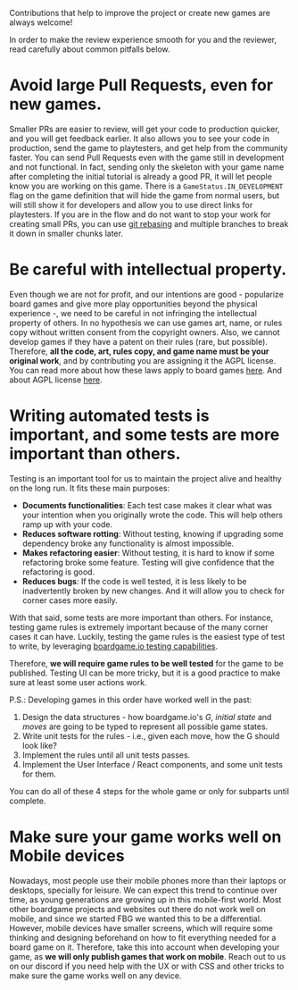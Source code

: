 
<Meta title="Documentation/Contributing" />

Contributions that help to improve the project or create new games are always welcome!

In order to make the review experience smooth for you and the reviewer, read carefully about common pitfalls below.

# Avoid large Pull Requests, even for new games.

Smaller PRs are easier to review, will get your code to production quicker, and you will get feedback earlier. It also allows you to see your code in production, send the game to playtesters, and get help from the community faster.
You can send Pull Requests even with the game still in development and not functional. In fact, sending only the skeleton with your game name after completing the initial tutorial is already a good PR, it will let people know you are working on this game. 
There is a `GameStatus.IN_DEVELOPMENT` flag on the game definition that will hide the game from normal users, but will still show it for developers and allow you to use direct links for playtesters.
If you are in the flow and do not want to stop your work for creating small PRs, you can use [git rebasing](https://stackoverflow.com/questions/6217156/break-a-previous-commit-into-multiple-commits) and multiple branches to break it down in smaller chunks later.

# Be careful with intellectual property.

Even though we are not for profit, and our intentions are good - popularize board games and give more play opportunities beyond the physical experience -, we need to be careful in not infringing the intellectual property of others.
In no hypothesis we can use games art, name, or rules copy without written consent from the copyright owners. Also, we cannot develop games if they have a patent on their rules (rare, but possible).
Therefore, **all the code, art, rules copy, and game name must be your original work**, and by contributing you are assigning it the AGPL license.
You can read more about how these laws apply to board games [here](https://www.americanbar.org/groups/intellectual_property_law/publications/landslide/2014-15/march-april/not-playing-around-board-games-intellectual-property-law/). And about AGPL license [here](https://tldrlegal.com/license/gnu-affero-general-public-license-v3-(agpl-3.0)).

# Writing automated tests is important, and some tests are more important than others.

Testing is an important tool for us to maintain the project alive and healthy on the long run. It fits these main purposes:

- **Documents functionalities**: Each test case makes it clear what was your intention when you originally wrote the code. This will help others ramp up with your code.
- **Reduces software rotting**: Without testing, knowing if upgrading some dependency broke any functionality is almost impossible.
- **Makes refactoring easier**: Without testing, it is hard to know if some refactoring broke some feature. Testing will give confidence that the refactoring is good.
- **Reduces bugs**: If the code is well tested, it is less likely to be inadvertently broken by new changes. And it will allow you to check for corner cases more easily.

With that said, some tests are more important than others. For instance, testing game rules is extremely important because of the many corner cases it can have.
Luckily, testing the game rules is the easiest type of test to write, by leveraging [boardgame.io testing capabilities](https://boardgame.io/documentation/#/testing?id=testing-strategies).

Therefore, **we will require game rules to be well tested** for the game to be published. Testing UI can be more tricky, but it is a good practice to make sure at least some user actions work.

P.S.: Developing games in this order have worked well in the past:
1. Design the data structures - how boardgame.io's *G*, *initial state* and *moves* are going to be typed to represent all possible game states.
2. Write unit tests for the rules - i.e., given each move, how the G should look like?
3. Implement the rules until all unit tests passes.
4. Implement the User Interface / React components, and some unit tests for them.

You can do all of these 4 steps for the whole game or only for subparts until complete.

# Make sure your game works well on Mobile devices

Nowadays, most people use their mobile phones more than their laptops or desktops, specially for leisure.
We can expect this trend to continue over time, as young generations are growing up in this mobile-first world.
Most other boardgame projects and websites out there do not work well on mobile, and since we started FBG we wanted this to be a differential.
However, mobile devices have smaller screens, which will require some thinking and designing beforehand on how to fit everything needed for a board game on it.
Therefore, take this into account when developing your game, as **we will only publish games that work on mobile**.
Reach out to us on our discord if you need help with the UX or with CSS and other tricks to make sure the game works well on any device.